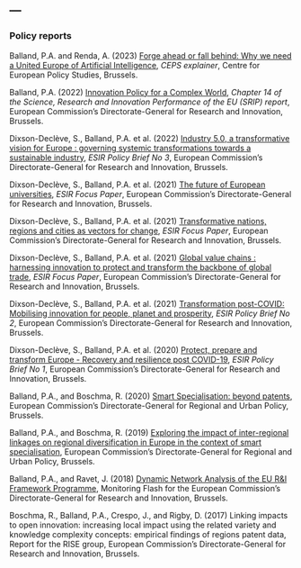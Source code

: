 ---
---  

<link rel="stylesheet" href="styles.css" type="text/css">

### Policy reports      

Balland, P.A. and Renda, A. (2023) [Forge ahead or fall behind: Why we need a United Europe
of Artificial Intelligence](https://research-and-innovation.ec.europa.eu/system/files/2022-07/ec_rtd_srip-2022-report-chapter-14.pdf), *CEPS explainer*, Centre for European Policy Studies, Brussels. 

Balland, P.A. (2022) [Innovation Policy for a Complex World](https://research-and-innovation.ec.europa.eu/system/files/2022-07/ec_rtd_srip-2022-report-chapter-14.pdf), *Chapter 14 of the Science, Research and Innovation Performance of the EU (SRIP) report*, European Commission's Directorate-General for Research and Innovation, Brussels.    

Dixson-Declève, S., Balland, P.A. et al. (2022) [Industry 5.0, a transformative vision for Europe : governing systemic transformations towards a sustainable industry](https://data.europa.eu/doi/10.2777/17322), *ESIR Policy Brief No 3*, European Commission's Directorate-General for Research and Innovation, Brussels.    

Dixson-Declève, S., Balland, P.A. et al. (2021) [The future of European universities](https://ec.europa.eu/info/publications/transformation-post-covid-future-european-universities_en), *ESIR Focus Paper*, European Commission's Directorate-General for Research and Innovation, Brussels.    

Dixson-Declève, S., Balland, P.A. et al. (2021) [Transformative nations, regions and cities as vectors for change](https://ec.europa.eu/info/publications/transformation-post-covid-transformative-nations-regions-and-cities-vectors-change_mt), *ESIR Focus Paper*, European Commission's Directorate-General for Research and Innovation, Brussels.    

Dixson-Declève, S., Balland, P.A. et al. (2021) [Global value chains : harnessing innovation to protect and transform the backbone of global trade](https://op.europa.eu/en/publication-detail/-/publication/c3bd86d6-c995-11eb-84ce-01aa75ed71a1/language-en/format-PDF/source-213423369), *ESIR Focus Paper*, European Commission's Directorate-General for Research and Innovation, Brussels.    

Dixson-Declève, S., Balland, P.A. et al. (2021) [Transformation post-COVID: Mobilising innovation for people, planet and prosperity](https://ec.europa.eu/info/publications/transformation-post-covid_en), *ESIR Policy Brief No 2*, European Commission's Directorate-General for Research and Innovation, Brussels.     

Dixson-Declève, S., Balland, P.A. et al. (2020) [Protect, prepare and transform Europe - Recovery and resilience post COVID-19](https://ec.europa.eu/info/publications/protect-prepare-and-transform-europe-recovery-and-resilience-post-covid-19_en), *ESIR Policy Brief No 1*, European Commission's Directorate-General for Research and Innovation, Brussels.    

Balland, P.A., and Boschma, R. (2020) [Smart Specialisation: beyond patents](https://ec.europa.eu/regional_policy/sources/docgener/brochure/smartspec_beyond_patents_en.pdf), European Commission's Directorate-General for Regional and Urban Policy, Brussels.   

Balland, P.A., and Boschma, R. (2019) [Exploring the impact of inter-regional linkages on regional diversification in Europe in the context of smart specialisation](https://ec.europa.eu/regional_policy/sources/docgener/brochure/impact_ir_linkages_en.pdf), European Commission's Directorate-General for Regional and Urban Policy, Brussels.

Balland, P.A., and Ravet, J. (2018) [Dynamic Network Analysis of the EU R&I Framework Programme](https://ec.europa.eu/info/sites/info/files/research_and_innovation/knowledge_publications_tools_and_data/documents/h2020_monitoring_flash_112018.pdf), Monitoring Flash for the European Commission's Directorate-General for Research and Innovation, Brussels.  

Boschma, R., Balland, P.A., Crespo, J., and Rigby, D. (2017) Linking impacts to open innovation: increasing local impact using the related variety and knowledge complexity concepts: empirical findings of regions patent data, Report for the RISE group, European Commission's Directorate-General for Research and Innovation, Brussels.   

